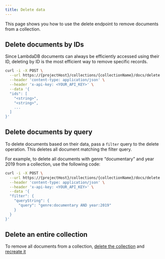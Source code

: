 ```yaml
---
title: Delete data
---
```


This page shows you how to use the delete endpoint to remove documents from a collection.

## Delete documents by IDs

Since LambdaDB documents can always be efficiently accessed using their ID,
deleting by ID is the most efficient way to remove specific records.

```bash
curl -i -X POST \
  --url https://{projectHost}/collections/{collectionName}/docs/delete \
  --header 'content-type: application/json' \
  --header 'x-api-key: <YOUR_API_KEY>' \
  --data '{
  "ids": [
    "<string>",
    "<string>",
    ...
  ]
}'
```

## Delete documents by query

To delete documents based on their data, pass a `filter` query to the delete operation.
This deletes all document matching the filter query.

For example, to delete all documents with genre “documentary” and year 2019 from a collection, use the following code:

```bash
curl -i -X POST \
  --url https://{projectHost}/collections/{collectionName}/docs/delete \
  --header 'content-type: application/json' \
  --header 'x-api-key: <YOUR_API_KEY>' \
  --data '{
  "filter": {
    "queryString": {
      "query": "genre:documentary AND year:2019"
    }
  }
}'
```

## Delete an entire collection

To remove all documents from a collection,
[delete the collection](/guides/collections/manage-collections#delete-a-collection) and
[recreate it](/guides/collections/create-aa-collection)
